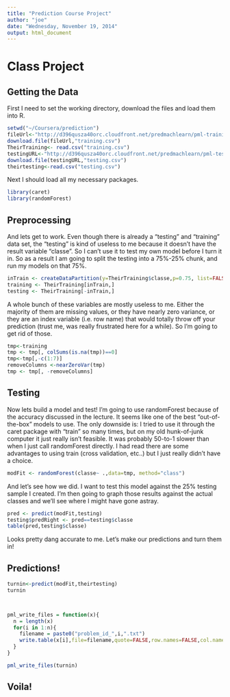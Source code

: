 ```yaml
---
title: "Prediction Course Project"
author: "joe"
date: "Wednesday, November 19, 2014"
output: html_document
---
```

 
# Class Project

## Getting the Data
  First I need to set the working directory, download the files and load them into R.

```r
setwd("~/Coursera/prediction")
fileUrl<-"http://d396qusza40orc.cloudfront.net/predmachlearn/pml-training.csv"
download.file(fileUrl,"training.csv")
TheirTraining<- read.csv("training.csv")
testingURL<-"http://d396qusza40orc.cloudfront.net/predmachlearn/pml-testing.csv"
download.file(testingURL,"testing.csv")
theirtesting<-read.csv("testing.csv")
```

Next I should load all my necessary packages.

```r
library(caret)
library(randomForest)
```

## Preprocessing
And lets get to work. Even though there is already a "testing" and "training" data set, the "testing" is kind of useless to me because it doesn't have the result variable "classe".  So I can't use it to test my own model before I turn it in.  So as a result I am going to split the testing into a 75%-25% chunk, and run my models on that 75%.

```r
inTrain <- createDataPartition(y=TheirTraining$classe,p=0.75, list=FALSE)
training <- TheirTraining[inTrain,]
testing <- TheirTraining[-inTrain,]
```

A whole bunch of these variables are mostly useless to me.  Either the majority of them are missing values, or they have nearly zero variance, or they are an index variable (i.e. row name) that would totally throw off your prediction (trust me, was really frustrated here for a while).  So I'm going to get rid of those.

```r
tmp<-training
tmp <- tmp[, colSums(is.na(tmp))==0] 
tmp<-tmp[,-c(1:7)]
removeColumns <-nearZeroVar(tmp)
tmp <- tmp[, -removeColumns]
```

## Testing

 Now lets build a model and test!  I'm going to use randomForest because of the accuracy discussed in the lecture.  It seems like one of the best "out-of-the-box" models to use.  The only downside is: I tried to use it through the caret package with "train" so many times, but on my old hunk-of-junk computer it just really isn't feasible.  It was probably 50-to-1 slower than when I just call randomForest directly.  I had read there are some advantages to using train (cross validation, etc..) but I just really didn't have a choice.
 
```r
modFit <- randomForest(classe~ .,data=tmp, method="class")
```

And let's see how we did.  I want to test this model against the 25% testing sample I created.  I'm then going to graph those results against the actual classes and we'll see where I might have gone astray.

```r
pred <- predict(modFit,testing)
testing$predRight <- pred==testing$classe
table(pred,testing$classe)
```

Looks pretty dang accurate to me.  Let's make our predictions and turn them in!

## Predictions!

```r

turnin<-predict(modFit,theirtesting)
turnin



pml_write_files = function(x){
  n = length(x)
  for(i in 1:n){
    filename = paste0("problem_id_",i,".txt")
    write.table(x[i],file=filename,quote=FALSE,row.names=FALSE,col.names=FALSE)
  }
}

pml_write_files(turnin)
```

## Voila!
